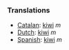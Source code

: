 ===Translations===
*[[Catalan]]: [[kiwi]] ''m''
*[[Dutch]]: [[kiwi]] ''m''
*[[Spanish]]: [[kiwi]] ''m''
